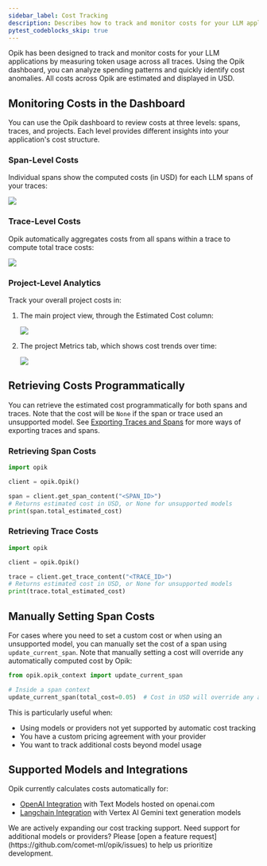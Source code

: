 ```yaml
---
sidebar_label: Cost Tracking
description: Describes how to track and monitor costs for your LLM applications using Opik
pytest_codeblocks_skip: true
---
```


Opik has been designed to track and monitor costs for your LLM applications by measuring token usage across all traces. Using the Opik dashboard, you can analyze spending patterns and quickly identify cost anomalies. All costs across Opik are estimated and displayed in USD.

## Monitoring Costs in the Dashboard

You can use the Opik dashboard to review costs at three levels: spans, traces, and projects. Each level provides different insights into your application's cost structure.

### Span-Level Costs

Individual spans show the computed costs (in USD) for each LLM spans of your traces:

<Frame>
  <img src="/static/img/tracing/cost_tracking_span.png" />
</Frame>

### Trace-Level Costs

Opik automatically aggregates costs from all spans within a trace to compute total trace costs:

<Frame>
  <img src="/static/img/tracing/cost_tracking_trace_view.png" />
</Frame>

### Project-Level Analytics

Track your overall project costs in:

1. The main project view, through the Estimated Cost column:

   <Frame>
     <img src="/static/img/tracing/cost_tracking_project.png" />
   </Frame>

2. The project Metrics tab, which shows cost trends over time:
   <Frame>
     <img src="/static/img/tracing/cost_tracking_project_metrics.png" />
   </Frame>

## Retrieving Costs Programmatically

You can retrieve the estimated cost programmatically for both spans and traces. Note that the cost will be `None` if the span or trace used an unsupported model. See [Exporting Traces and Spans](./export_data.md) for more ways of exporting traces and spans.

### Retrieving Span Costs

```python
import opik

client = opik.Opik()

span = client.get_span_content("<SPAN_ID>")
# Returns estimated cost in USD, or None for unsupported models
print(span.total_estimated_cost)
```

### Retrieving Trace Costs

```python
import opik

client = opik.Opik()

trace = client.get_trace_content("<TRACE_ID>")
# Returns estimated cost in USD, or None for unsupported models
print(trace.total_estimated_cost)
```

## Manually Setting Span Costs

For cases where you need to set a custom cost or when using an unsupported model, you can manually set the cost of a span using `update_current_span`. Note that manually setting a cost will override any automatically computed cost by Opik:

```python
from opik.opik_context import update_current_span

# Inside a span context
update_current_span(total_cost=0.05)  # Cost in USD will override any automatic cost calculation
```

This is particularly useful when:

- Using models or providers not yet supported by automatic cost tracking
- You have a custom pricing agreement with your provider
- You want to track additional costs beyond model usage

## Supported Models and Integrations

Opik currently calculates costs automatically for:

- [OpenAI Integration](./integrations/openai.md) with Text Models hosted on openai.com
- [Langchain Integration](./integrations/langchain.md) with Vertex AI Gemini text generation models

<Tip>
  We are actively expanding our cost tracking support. Need support for additional models or providers? Please [open a
  feature request](https://github.com/comet-ml/opik/issues) to help us prioritize development.
</Tip>
